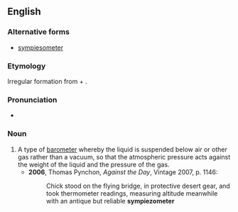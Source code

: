 ==English==

===Alternative forms===
* [[sympiesometer]]

===Etymology===
Irregular formation from {{etyl|grc|en}} {{term|συμπίεσις||compression|tr=sympíesis|lang=grc}} + {{term|-ometer}}.

===Pronunciation===
* {{IPA|/sɪmpiɪˈzɒmɪtə/}}

===Noun===
{{en-noun}}

# A type of [[barometer]] whereby the liquid is suspended below air or other gas rather than a vacuum, so that the atmospheric pressure acts against the weight of the liquid and the pressure of the gas.
#* '''2006''', Thomas Pynchon, ''Against the Day'', Vintage 2007, p. 1146:
#*: Chick stood on the flying bridge, in protective desert gear, and took thermometer readings, measuring altitude meanwhile with an antique but reliable '''sympiezometer'''